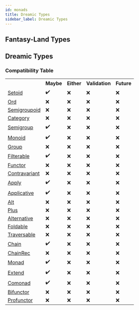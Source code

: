 ```yaml
---
id: monads
title: Dreamic Types
sidebar_label: Dreamic Types
---
```



## Fantasy-Land Types

<DarkModeImage
  darkMode="img/docs/core/fantasyland_dark.svg"
  lightMode="img/docs/core/fantasyland.svg"
/>

## Dreamic Types

### Compatibility Table

<table>
  <tr>
    <th></th>
    <th>Maybe</th>
    <th>Either</th>
    <th>Validation</th>
    <th>Future</th>
  </tr>
  <tr>
    <td>
      <a
        href="https://github.com/fantasyland/fantasy-land#setoid"
        target="_blank"
      >
        Setoid
      </a>
    </td>
    <td typeid="Maybe">✔️</td>
    <td typeid="Either">❌</td>
    <td typeid="Validation">❌</td>
    <td typeid="Future">❌</td>
  </tr>
  <tr>
    <td>
      <a href="https://github.com/fantasyland/fantasy-land#ord" target="_blank">
        Ord
      </a>
    </td>
    <td typeid="Maybe">❌</td>
    <td typeid="Either">❌</td>
    <td typeid="Validation">❌</td>
    <td typeid="Future">❌</td>
  </tr>
  <tr>
    <td>
      <a
        href="https://github.com/fantasyland/fantasy-land#semigroupoid"
        target="_blank"
      >
        Semigroupoid
      </a>
    </td>
    <td typeid="Maybe">❌</td>
    <td typeid="Either">❌</td>
    <td typeid="Validation">❌</td>
    <td typeid="Future">❌</td>
  </tr>
  <tr>
    <td>
      <a
        href="https://github.com/fantasyland/fantasy-land#category"
        target="_blank"
      >
        Category
      </a>
    </td>
    <td typeid="Maybe">❌</td>
    <td typeid="Either">❌</td>
    <td typeid="Validation">❌</td>
    <td typeid="Future">❌</td>
  </tr>
  <tr>
    <td>
      <a
        href="https://github.com/fantasyland/fantasy-land#semigroup"
        target="_blank"
      >
        Semigroup
      </a>
    </td>
    <td typeid="Maybe">✔️</td>
    <td typeid="Either">❌</td>
    <td typeid="Validation">❌</td>
    <td typeid="Future">❌</td>
  </tr>
  <tr>
    <td>
      <a
        href="https://github.com/fantasyland/fantasy-land#monoid"
        target="_blank"
      >
        Monoid
      </a>
    </td>
    <td typeid="Maybe">✔️</td>
    <td typeid="Either">❌</td>
    <td typeid="Validation">❌</td>
    <td typeid="Future">❌</td>
  </tr>
  <tr>
    <td>
      <a
        href="https://github.com/fantasyland/fantasy-land#group"
        target="_blank"
      >
        Group
      </a>
    </td>
    <td typeid="Maybe">❌</td>
    <td typeid="Either">❌</td>
    <td typeid="Validation">❌</td>
    <td typeid="Future">❌</td>
  </tr>
  <tr>
    <td>
      <a
        href="https://github.com/fantasyland/fantasy-land#filterable"
        target="_blank"
      >
        Filterable
      </a>
    </td>
    <td typeid="Maybe">✔️</td>
    <td typeid="Either">❌</td>
    <td typeid="Validation">❌</td>
    <td typeid="Future">❌</td>
  </tr>
  <tr>
    <td>
      <a
        href="https://github.com/fantasyland/fantasy-land#functor"
        target="_blank"
      >
        Functor
      </a>
    </td>
    <td typeid="Maybe">❌</td>
    <td typeid="Either">❌</td>
    <td typeid="Validation">❌</td>
    <td typeid="Future">❌</td>
  </tr>
  <tr>
    <td>
      <a
        href="https://github.com/fantasyland/fantasy-land#contravariant"
        target="_blank"
      >
        Contravariant
      </a>
    </td>
    <td typeid="Maybe">❌</td>
    <td typeid="Either">❌</td>
    <td typeid="Validation">❌</td>
    <td typeid="Future">❌</td>
  </tr>
  <tr>
    <td>
      <a
        href="https://github.com/fantasyland/fantasy-land#apply"
        target="_blank"
      >
        Apply
      </a>
    </td>
    <td typeid="Maybe">✔️</td>
    <td typeid="Either">❌</td>
    <td typeid="Validation">❌</td>
    <td typeid="Future">❌</td>
  </tr>
  <tr>
    <td>
      <a
        href="https://github.com/fantasyland/fantasy-land#applicative"
        target="_blank"
      >
        Applicative
      </a>
    </td>
    <td typeid="Maybe">✔️</td>
    <td typeid="Either">❌</td>
    <td typeid="Validation">❌</td>
    <td typeid="Future">❌</td>
  </tr>
  <tr>
    <td>
      <a href="https://github.com/fantasyland/fantasy-land#alt" target="_blank">
        Alt
      </a>
    </td>
    <td typeid="Maybe">❌</td>
    <td typeid="Either">❌</td>
    <td typeid="Validation">❌</td>
    <td typeid="Future">❌</td>
  </tr>
  <tr>
    <td>
      <a
        href="https://github.com/fantasyland/fantasy-land#plus"
        target="_blank"
      >
        Plus
      </a>
    </td>
    <td typeid="Maybe">❌</td>
    <td typeid="Either">❌</td>
    <td typeid="Validation">❌</td>
    <td typeid="Future">❌</td>
  </tr>
  <tr>
    <td>
      <a
        href="https://github.com/fantasyland/fantasy-land#alternative"
        target="_blank"
      >
        Alternative
      </a>
    </td>
    <td typeid="Maybe">❌</td>
    <td typeid="Either">❌</td>
    <td typeid="Validation">❌</td>
    <td typeid="Future">❌</td>
  </tr>
  <tr>
    <td>
      <a
        href="https://github.com/fantasyland/fantasy-land#foldable"
        target="_blank"
      >
        Foldable
      </a>
    </td>
    <td typeid="Maybe">❌</td>
    <td typeid="Either">❌</td>
    <td typeid="Validation">❌</td>
    <td typeid="Future">❌</td>
  </tr>
  <tr>
    <td>
      <a
        href="https://github.com/fantasyland/fantasy-land#traversable"
        target="_blank"
      >
        Traversable
      </a>
    </td>
    <td typeid="Maybe">❌</td>
    <td typeid="Either">❌</td>
    <td typeid="Validation">❌</td>
    <td typeid="Future">❌</td>
  </tr>
  <tr>
    <td>
      <a
        href="https://github.com/fantasyland/fantasy-land#chain"
        target="_blank"
      >
        Chain
      </a>
    </td>
    <td typeid="Maybe">✔️</td>
    <td typeid="Either">❌</td>
    <td typeid="Validation">❌</td>
    <td typeid="Future">❌</td>
  </tr>
  <tr>
    <td>
      <a
        href="https://github.com/fantasyland/fantasy-land#chainRec"
        target="_blank"
      >
        ChainRec
      </a>
    </td>
    <td typeid="Maybe">❌</td>
    <td typeid="Either">❌</td>
    <td typeid="Validation">❌</td>
    <td typeid="Future">❌</td>
  </tr>
  <tr>
    <td>
      <a
        href="https://github.com/fantasyland/fantasy-land#monad"
        target="_blank"
      >
        Monad
      </a>
    </td>
    <td typeid="Maybe">✔️</td>
    <td typeid="Either">❌</td>
    <td typeid="Validation">❌</td>
    <td typeid="Future">❌</td>
  </tr>
  <tr>
    <td>
      <a
        href="https://github.com/fantasyland/fantasy-land#extend"
        target="_blank"
      >
        Extend
      </a>
    </td>
    <td typeid="Maybe">✔️</td>
    <td typeid="Either">❌</td>
    <td typeid="Validation">❌</td>
    <td typeid="Future">❌</td>
  </tr>
  <tr>
    <td>
      <a
        href="https://github.com/fantasyland/fantasy-land#comonad"
        target="_blank"
      >
        Comonad
      </a>
    </td>
    <td typeid="Maybe">✔️</td>
    <td typeid="Either">❌</td>
    <td typeid="Validation">❌</td>
    <td typeid="Future">❌</td>
  </tr>
  <tr>
    <td>
      <a
        href="https://github.com/fantasyland/fantasy-land#bifunctor"
        target="_blank"
      >
        Bifunctor
      </a>
    </td>
    <td typeid="Maybe">❌</td>
    <td typeid="Either">❌</td>
    <td typeid="Validation">❌</td>
    <td typeid="Future">❌</td>
  </tr>
  <tr>
    <td>
      <a
        href="https://github.com/fantasyland/fantasy-land#profunctor"
        target="_blank"
      >
        Profunctor
      </a>
    </td>
    <td typeid="Maybe">❌</td>
    <td typeid="Either">❌</td>
    <td typeid="Validation">❌</td>
    <td typeid="Future">❌</td>
  </tr>
</table>
